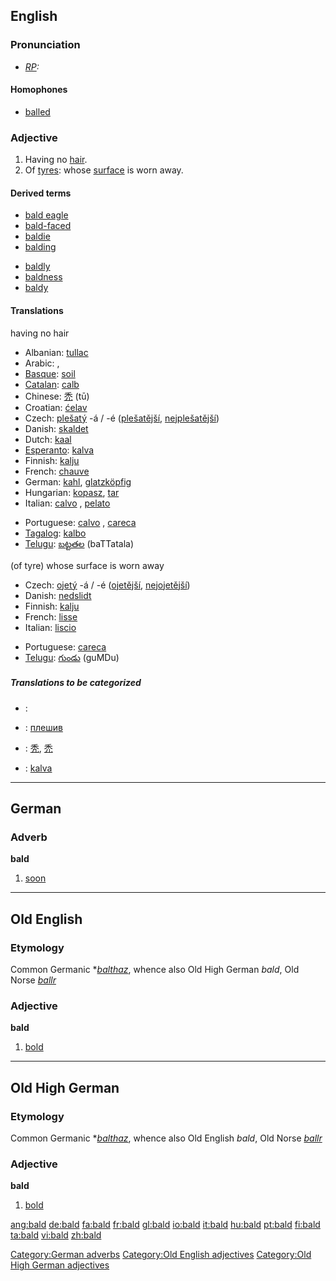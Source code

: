 {{see|bäld}}

==English==

===Pronunciation===
* ''[[RP]]:'' {{IPA|/bɔːld/}}

====Homophones====
*[[balled]]

===Adjective===
{{en-adj-er}}

# Having no [[hair]].
# Of [[tyre]]s: whose [[surface]] is worn away.

====Derived terms====
{{top}}
*[[bald eagle]]
*[[bald-faced]]
*[[baldie]]
*[[balding]]
{{mid}}
*[[baldly]]
*[[baldness]]
*[[baldy]]
{{bottom}}

====Translations====
;having no hair
{{top}}
*Albanian: [[tullac]]
*Arabic: {{ARchar|أصلع}}, {{ARchar|أقرع}}
*[[Basque]]: [[soil]]
*[[Catalan]]: [[calb]]
*Chinese: [[禿]] (tū)
*Croatian: [[ćelav]]
*Czech: [[plešatý]] -á / -é ([[plešatější]], [[nejplešatější]])
*Danish: [[skaldet]]
*Dutch: [[kaal]]
*[[Esperanto]]: [[kalva]]
*Finnish: [[kalju#Finnish|kalju]]
*French: [[chauve]]
*German: [[kahl]], [[glatzköpfig]]
*Hungarian: [[kopasz]], [[tar]]
*Italian: [[calvo]] {{m}}, [[pelato]] {{m}}
{{mid}}
*Portuguese: [[calvo]] , [[careca]] {{m}}
*[[Tagalog]]: [[kalbo]]
*[[Telugu]]: [[బట్టతల]] (baTTatala)
{{bottom}}

;(of tyre) whose surface is worn away
{{top}}
*Czech: [[ojetý]] -á / -é ([[ojetější]], [[nejojetější]])
*Danish: [[nedslidt]]
*Finnish: [[kalju#Finnish|kalju]]
*French: [[lisse]]
*Italian: [[liscio]]
{{mid}}
*Portuguese: [[careca]] {{m}}
*[[Telugu]]: [[గుండు]] (guMDu)
{{bottom}}

=====Translations to be categorized=====
{{checktrans}}
*{{ttbc|Arabic}}: {{ARchar|[[أصلع]]}}
*{{ttbc|Bulgarian}}: [[плешив]] {{m}}
*{{ttbc|CJKV Characters}}: [[秃]], [[禿]]
*{{ttbc|Ido}}: [[kalva]]

----

==German==

===Adverb===
'''bald'''

# [[soon]]

[[Category:German adverbs]]

----

==Old English==

===Etymology===
Common Germanic *''[[balthaz]]'', whence also Old High German ''bald'', Old Norse ''[[ballr]]''

===Adjective===
'''bald'''

# [[bold]]

[[Category:Old English adjectives]]

----

==Old High German==
===Etymology===
Common Germanic *''[[balthaz]]'', whence also Old English ''bald'', Old Norse ''[[ballr]]''
===Adjective===
'''bald'''

# [[bold]]

[[Category:Old High German adjectives]]

[[ang:bald]]
[[de:bald]]
[[fa:bald]]
[[fr:bald]]
[[gl:bald]]
[[io:bald]]
[[it:bald]]
[[hu:bald]]
[[pt:bald]]
[[fi:bald]]
[[ta:bald]]
[[vi:bald]]
[[zh:bald]]